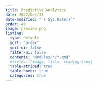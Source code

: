 ```yaml
---
title: Predictive Analytics
date: 2022/Dec/31
date-modified: "`r Sys.Date()`"
order: 40
image: preview.png
listing: 
  type: default
  sort: "order"
  sort-ui: false
  filter-ui: false
  contents: "Modules/*/*.qmd"
  #fields: [image, title, reading-time]
  table-striped: true
  table-hover: true
  categories: true
---
```

